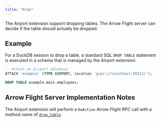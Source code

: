 ```yaml
---
title: "Drop"
---
```


The Airport extension support dropping tables. The Arrow Flight server can decide if the table should actually be dropped.

## Example

For a DuckDB session to drop a table, a standard SQL `DROP TABLE ` statement is executed in a schema that is managed by the Airport extension.

```sql
-- Attach an Airport database
ATTACH 'example' (TYPE AIRPORT, location 'grpc://localhost:50312/');

DROP TABLE example.main.employees;
```

## Arrow Flight Server Implementation Notes

The Airport extension will perform a `DoAction` Arrow Flight RPC call with a method name of [`drop_table`](server_action_drop_table.qmd).
